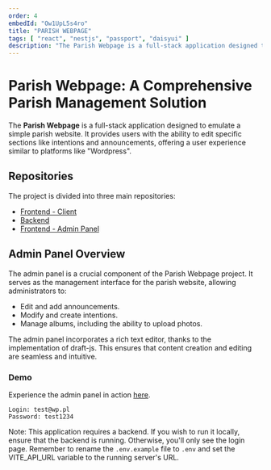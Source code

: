```yaml
---
order: 4
embedId: "Ow1UpL5s4ro"
title: "PARISH WEBPAGE"
tags: [ "react", "nestjs", "passport", "daisyui" ]
description: "The Parish Webpage is a full-stack application designed to present a simple parish website. It offers an intuitive admin panel that allows administrators to manage announcements, intentions, and photo albums. The project emulates a basic 'Wordpress' experience, providing a seamless interface for parish management. It's divided across three repositories: the frontend client, the backend, and the frontend admin panel."
---
```

# Parish Webpage: A Comprehensive Parish Management Solution

The **Parish Webpage** is a full-stack application designed to emulate a simple parish website. It provides users with the ability to edit specific sections like intentions and announcements, offering a user experience similar to platforms like "Wordpress".

## Repositories
The project is divided into three main repositories:
- [Frontend - Client](https://github.com/xyashino/parish-webpage-front)
- [Backend](https://github.com/xyashino/parish-webpage-backend)
- [Frontend - Admin Panel](https://github.com/xyashino/parish-webpage-admin-panel)

## Admin Panel Overview
The admin panel is a crucial component of the Parish Webpage project. It serves as the management interface for the parish website, allowing administrators to:
- Edit and add announcements.
- Modify and create intentions.
- Manage albums, including the ability to upload photos.

The admin panel incorporates a rich text editor, thanks to the implementation of draft-js. This ensures that content creation and editing are seamless and intuitive.

### Demo
Experience the admin panel in action [here](https://admin.yashino.usermd.net/).
```
Login: test@wp.pl
Password: test1234
```

Note: This application requires a backend. If you wish to run it locally, ensure that the backend is running. Otherwise, you'll only see the login page. Remember to rename the `.env.example` file to `.env` and set the VITE_API_URL variable to the running server's URL.